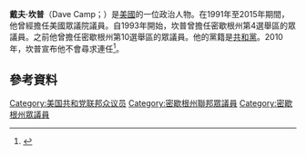 '''戴夫·坎普'''（Dave Camp；{{bd|1953年|7月9日}}）是[[美國|美國]]的一位政治人物。在1991年至2015年期間，他曾經擔任美國眾議院議員。自1993年開始，坎普曾擔任密歇根州第4選舉區的眾議員。之前他曾擔任密歇根州第10選舉區的眾議員。他的黨籍是[[共和黨_(美國)|共和黨]]。2010年，坎普宣布他不會尋求連任<ref name="campretire">{{cite news|url=http://www.washingtonpost.com/blogs/post-politics/wp/2014/03/31/dave-camp-to-retire-after-his-current-term/|title=Dave Camp to retire after his current term|newspaper=[[The_Washington_Post|The Washington Post]]|date=March 31, 2014|accessdate=March 31, 2014|archive-date=2015-05-10|archive-url=https://web.archive.org/web/20150510095739/http://www.washingtonpost.com/blogs/post-politics/wp/2014/03/31/dave-camp-to-retire-after-his-current-term/|dead-url=no}}</ref>。
== 參考資料 ==
{{reflist}}
{{US-poli-bio-stub}}
{{normdaten}}
{{DEFAULTSORT:camp}}
[[Category:美国共和党联邦众议员|Category:美国共和党联邦众议员]]
[[Category:密歇根州聯邦眾議員|Category:密歇根州聯邦眾議員]]
[[Category:密歇根州眾議員|Category:密歇根州眾議員]]